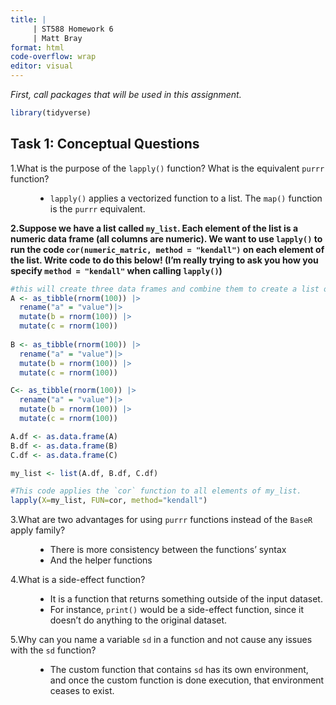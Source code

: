 ```yaml
---
title: |
     | ST588 Homework 6
     | Matt Bray
format: html
code-overflow: wrap
editor: visual
---
```


*First, call packages that will be used in this assignment.*

```r
library(tidyverse)
```

## Task 1: Conceptual Questions

1.What is the purpose of the `lapply()` function? What is the equivalent `purrr` function?

:   -   `lapply()` applies a vectorized function to a list. The `map()` function is the `purrr` equivalent.

**2.Suppose we have a list called `my_list`. Each element of the list is a numeric data frame (all columns are numeric). We want to use `lapply()` to run the code `cor(numeric_matric, method = "kendall")` on each element of the list. Write code to do this below! (I'm really trying to ask you how you specify `method = "kendall"` when calling `lapply()`)**

```r
#this will create three data frames and combine them to create a list of length 3, "my_list" to test my answer.
A <- as_tibble(rnorm(100)) |>
  rename("a" = "value")|>
  mutate(b = rnorm(100)) |>
  mutate(c = rnorm(100))
  
B <- as_tibble(rnorm(100)) |>
  rename("a" = "value")|>
  mutate(b = rnorm(100)) |>
  mutate(c = rnorm(100))

C<- as_tibble(rnorm(100)) |>
  rename("a" = "value")|>
  mutate(b = rnorm(100)) |>
  mutate(c = rnorm(100))

A.df <- as.data.frame(A)
B.df <- as.data.frame(B)
C.df <- as.data.frame(C)

my_list <- list(A.df, B.df, C.df)

#This code applies the `cor` function to all elements of my_list.
lapply(X=my_list, FUN=cor, method="kendall")

```

3.What are two advantages for using `purrr` functions instead of the `BaseR` apply family?

:   -   There is more consistency between the functions' syntax
    -   And the helper functions

4.What is a side-effect function?

:   -   It is a function that returns something outside of the input dataset.
    -   For instance, `print()` would be a side-effect function, since it doesn't do anything to the original dataset.

5.Why can you name a variable `sd` in a function and not cause any issues with the `sd` function?

:   -   The custom function that contains `sd` has its own environment, and once the custom function is done execution, that environment ceases to exist.
